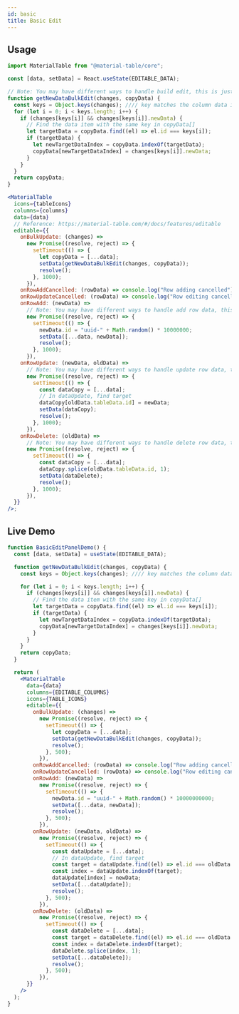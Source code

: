```yaml
---
id: basic
title: Basic Edit
---
```



## Usage

```jsx
import MaterialTable from "@material-table/core";

const [data, setData] = React.useState(EDITABLE_DATA);

// Note: You may have different ways to handle build edit, this is just an example, and depending on the data property
function getNewDataBulkEdit(changes, copyData) {
  const keys = Object.keys(changes); //// key matches the column data id
  for (let i = 0; i < keys.length; i++) {
    if (changes[keys[i]] && changes[keys[i]].newData) {
      // Find the data item with the same key in copyData[]
      let targetData = copyData.find((el) => el.id === keys[i]);
      if (targetData) {
        let newTargetDataIndex = copyData.indexOf(targetData);
        copyData[newTargetDataIndex] = changes[keys[i]].newData;
      }
    }
  }
  return copyData;
}

<MaterialTable
  icons={tableIcons}
  columns={columns}
  data={data}
  // Reference: https://material-table.com/#/docs/features/editable
  editable={{
    onBulkUpdate: (changes) =>
      new Promise((resolve, reject) => {
        setTimeout(() => {
          let copyData = [...data];
          setData(getNewDataBulkEdit(changes, copyData));
          resolve();
        }, 1000);
      }),
    onRowAddCancelled: (rowData) => console.log("Row adding cancelled"),
    onRowUpdateCancelled: (rowData) => console.log("Row editing cancelled"),
    onRowAdd: (newData) =>
      // Note: You may have different ways to handle add row data, this is just an example, and depending on the data property
      new Promise((resolve, reject) => {
        setTimeout(() => {
          newData.id = "uuid-" + Math.random() * 10000000;
          setData([...data, newData]);
          resolve();
        }, 1000);
      }),
    onRowUpdate: (newData, oldData) =>
      // Note: You may have different ways to handle update row data, this is just an example, and depending on the data property
      new Promise((resolve, reject) => {
        setTimeout(() => {
          const dataCopy = [...data];
          // In dataUpdate, find target
          dataCopy[oldData.tableData.id] = newData;
          setData(dataCopy);
          resolve();
        }, 1000);
      }),
    onRowDelete: (oldData) =>
      // Note: You may have different ways to handle delete row data, this is just an example, and depending on the data property
      new Promise((resolve, reject) => {
        setTimeout(() => {
          const dataCopy = [...data];
          dataCopy.splice(oldData.tableData.id, 1);
          setData(dataDelete);
          resolve();
        }, 1000);
      }),
  }}
/>;
```

## Live Demo

<InfoBannerAboutGlobalVarsInDemos />

```jsx live
function BasicEditPanelDemo() {
  const [data, setData] = useState(EDITABLE_DATA);

  function getNewDataBulkEdit(changes, copyData) {
    const keys = Object.keys(changes); //// key matches the column data id

    for (let i = 0; i < keys.length; i++) {
      if (changes[keys[i]] && changes[keys[i]].newData) {
        // Find the data item with the same key in copyData[]
        let targetData = copyData.find((el) => el.id === keys[i]);
        if (targetData) {
          let newTargetDataIndex = copyData.indexOf(targetData);
          copyData[newTargetDataIndex] = changes[keys[i]].newData;
        }
      }
    }
    return copyData;
  }

  return (
    <MaterialTable
      data={data}
      columns={EDITABLE_COLUMNS}
      icons={TABLE_ICONS}
      editable={{
        onBulkUpdate: (changes) =>
          new Promise((resolve, reject) => {
            setTimeout(() => {
              let copyData = [...data];
              setData(getNewDataBulkEdit(changes, copyData));
              resolve();
            }, 500);
          }),
        onRowAddCancelled: (rowData) => console.log("Row adding cancelled"),
        onRowUpdateCancelled: (rowData) => console.log("Row editing cancelled"),
        onRowAdd: (newData) =>
          new Promise((resolve, reject) => {
            setTimeout(() => {
              newData.id = "uuid-" + Math.random() * 10000000000;
              setData([...data, newData]);
              resolve();
            }, 500);
          }),
        onRowUpdate: (newData, oldData) =>
          new Promise((resolve, reject) => {
            setTimeout(() => {
              const dataUpdate = [...data];
              // In dataUpdate, find target
              const target = dataUpdate.find((el) => el.id === oldData.tableData.id);
              const index = dataUpdate.indexOf(target);
              dataUpdate[index] = newData;
              setData([...dataUpdate]);
              resolve();
            }, 500);
          }),
        onRowDelete: (oldData) =>
          new Promise((resolve, reject) => {
            setTimeout(() => {
              const dataDelete = [...data];
              const target = dataDelete.find((el) => el.id === oldData.tableData.id);
              const index = dataDelete.indexOf(target);
              dataDelete.splice(index, 1);
              setData([...dataDelete]);
              resolve();
            }, 500);
          }),
      }}
    />
  );
}
```
